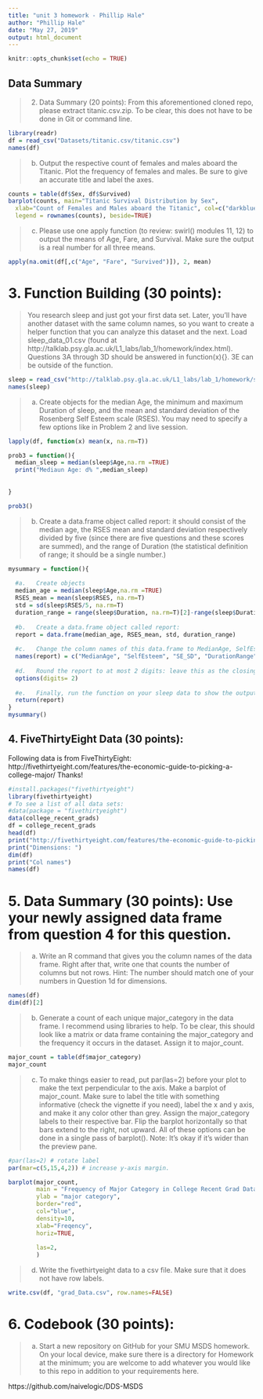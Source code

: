 ```yaml
---
title: "unit 3 homework - Phillip Hale"
author: "Phillip Hale"
date: "May 27, 2019"
output: html_document
---
```


```r
knitr::opts_chunk$set(echo = TRUE)
```

## Data Summary

> 2.	Data Summary (20 points): From this aforementioned cloned repo, please extract titanic.csv.zip.  To be clear, this does not have to be done in Git or command line.  

```r
library(readr)
df = read_csv("Datasets/titanic.csv/titanic.csv")
names(df)
```

> b.	Output the respective count of females and males aboard the Titanic. Plot the frequency of females and males.  Be sure to give an accurate title and label the axes.


```r
counts = table(df$Sex, df$Survived)
barplot(counts, main="Titanic Survival Distribution by Sex",
  xlab="Count of Females and Males aboard the Titanic", col=c("darkblue","red"),
  legend = rownames(counts), beside=TRUE)
```



> c.	Please use one apply function (to review: swirl() modules 11, 12) to output the means of Age, Fare, and Survival.  Make sure the output is a real number for all three means.

```r
apply(na.omit(df[,c("Age", "Fare", "Survived")]), 2, mean)


```




# 3.	Function Building (30 points): 
> You research sleep and just got your first data set.  Later, you’ll have another dataset with the same column names, so you want to create a helper function that you can analyze this dataset and the next.  Load sleep_data_01.csv (found at http://talklab.psy.gla.ac.uk/L1_labs/lab_1/homework/index.html).  Questions 3A through 3D should be answered in function(x){}.  3E can be outside of the function. 

```r
sleep = read_csv("http://talklab.psy.gla.ac.uk/L1_labs/lab_1/homework/sleep_data_01.csv")
names(sleep)
```

>a.	Create objects for the median Age, the minimum and maximum Duration of sleep, and the mean and standard deviation of the Rosenberg Self Esteem scale (RSES).  You may need to specify a few options like in Problem 2 and live session. 

```r


lapply(df, function(x) mean(x, na.rm=T))

```


```r
prob3 = function(){
  median_sleep = median(sleep$Age,na.rm =TRUE)
  print("Mediaun Age: d% ",median_sleep)
  
  
}

prob3()
```


> b.	Create a data.frame object called report: it should consist of the median age, the RSES mean and standard deviation respectively divided by five (since there are five questions and these scores are summed), and the range of Duration (the statistical definition of range; it should be a single number.)


```r
mysummary = function(){
  
  #a.	Create objects 
  median_age = median(sleep$Age,na.rm =TRUE)
  RSES_mean = mean(sleep$RSES, na.rm=T)
  std = sd(sleep$RSES/5, na.rm=T)
  duration_range = range(sleep$Duration, na.rm=T)[2]-range(sleep$Duration, na.rm=T)[1]
  
  #b.	Create a data.frame object called report: 
  report = data.frame(median_age, RSES_mean, std, duration_range)
  
  #c.	Change the column names of this data.frame to MedianAge, SelfEsteem, SE_SD, and DurationRange
  names(report) = c("MedianAge", "SelfEsteem", "SE_SD", "DurationRange")
  
  #d.	Round the report to at most 2 digits: leave this as the closing line to the function.
  options(digits= 2)
  
  #e.	Finally, run the function on your sleep data to show the output.
  return(report)
}
mysummary()

```


## 4.	FiveThirtyEight Data (30 points): 

Following data is from FiveThirtyEight: http://fivethirtyeight.com/features/the-economic-guide-to-picking-a-college-major/
Thanks!

```r
#install.packages("fivethirtyeight")
library(fivethirtyeight)
# To see a list of all data sets:
#data(package = "fivethirtyeight")
data(college_recent_grads)
df = college_recent_grads
head(df)
print("http://fivethirtyeight.com/features/the-economic-guide-to-picking-a-college-major/")
print("Dimensions: ") 
dim(df)
print("Col names") 
names(df)


```



# 5.	Data Summary (30 points): Use your newly assigned data frame from question 4 for this question. 

> a.	Write an R command that gives you the column names of the data frame.  Right after that, write one that counts the number of columns but not rows.  Hint: The number should match one of your numbers in Question 1d for dimensions.

```r
names(df)
dim(df)[2]

```




> b.	Generate a count of each unique major_category in the data frame.  I recommend using libraries to help.  To be clear, this should look like a matrix or data frame containing the major_category and the frequency it occurs in the dataset.  Assign it to major_count.


```r
major_count = table(df$major_category)
major_count
```


> c.	To make things easier to read, put par(las=2) before your plot to make the text perpendicular to the axis.  Make a barplot of major_count.  Make sure to label the title with something informative (check the vignette if you need), label the x and y axis, and make it any color other than grey.  Assign the major_category labels to their respective bar.  Flip the barplot horizontally so that bars extend to the right, not upward.  All of these options can be done in a single pass of barplot(). Note: It’s okay if it’s wider than the preview pane.


```r
#par(las=2) # rotate label
par(mar=c(5,15,4,2)) # increase y-axis margin.

barplot(major_count,
        main = "Frequency of Major Category in College Recent Grad Dataset",
        ylab = "major category",
        border="red",
        col="blue",
        density=10,
        xlab="Freqency",
        horiz=TRUE,
        
        las=2,
        )

```


> d.	Write the fivethirtyeight data to a csv file.  Make sure that it does not have row labels.


```r
write.csv(df, "grad_Data.csv", row.names=FALSE)
```


# 6.	Codebook (30 points): 

> a.	Start a new repository on GitHub for your SMU MSDS homework.  On your local device, make sure there is a directory for Homework at the minimum; you are welcome to add whatever you would like to this repo in addition to your requirements here.

https://github.com/naivelogic/DDS-MSDS
